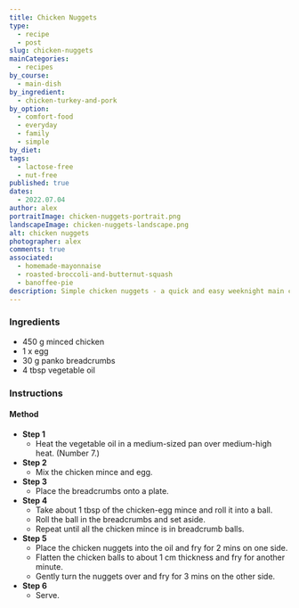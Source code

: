 ```yaml
---
title: Chicken Nuggets
type:
  - recipe
  - post
slug: chicken-nuggets
mainCategories:
  - recipes
by_course:
  - main-dish
by_ingredient:
  - chicken-turkey-and-pork
by_option:
  - comfort-food
  - everyday
  - family
  - simple
by_diet:
tags:
  - lactose-free
  - nut-free
published: true
dates:
  - 2022.07.04
author: alex
portraitImage: chicken-nuggets-portrait.png
landscapeImage: chicken-nuggets-landscape.png
alt: chicken nuggets
photographer: alex
comments: true
associated:
  - homemade-mayonnaise
  - roasted-broccoli-and-butternut-squash
  - banoffee-pie
description: Simple chicken nuggets - a quick and easy weeknight main course which the kids were happy with as long as they had ketchup for dipping.
---
```


<Ingredients>

### Ingredients

- 450 g minced chicken
- 1 x egg
- 30 g panko breadcrumbs
- 4 tbsp vegetable oil

</Ingredients>

<Instructions>

### Instructions

#### Method

- **Step 1**
  - Heat the vegetable oil in a medium-sized pan over medium-high heat. (Number 7.)
- **Step 2**
  - Mix the chicken mince and egg.
- **Step 3**
  - Place the breadcrumbs onto a plate.
- **Step 4**
  - Take about 1 tbsp of the chicken-egg mince and roll it into a ball.
  - Roll the ball in the breadcrumbs and set aside.
  - Repeat until all the chicken mince is in breadcrumb balls.
- **Step 5**
  - Place the chicken nuggets into the oil and fry for 2 mins on one side.
  - Flatten the chicken balls to about 1 cm thickness and fry for another minute.
  - Gently turn the nuggets over and fry for 3 mins on the other side.
- **Step 6**
  - Serve.

</Instructions>
